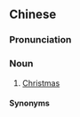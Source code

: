 ==Chinese==
{{zh-forms|type=21|2=winter solstice}}

===Pronunciation===
{{zh-pron
|c=lou5 faan1 dung1
|cat=n
}}

===Noun===
{{zh-noun}}

# {{lb|zh|Cantonese|slang|dated}} [[Christmas]]

====Synonyms====
{{zh-dial|聖誕節}}

{{zh-cat|Christmas}}